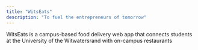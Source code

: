 ```yaml
---
title: "WitsEats"
description: "To fuel the entrepreneurs of tomorrow"
---
```


WitsEats is a campus-based food delivery web app that connects students at the University of the Witwatersrand with on-campus restaurants

<Card
  title="Project Management Methodology"
  icon="pen"
  href="/projectManagement"
  horizontal>
</Card>

<Card
  title = "Intial Design and Development Plan"
  icon = "palette"
  href = "/initalDesignPlan"
  horizontal>
</Card>

<Card
  title = "Developement Guides"
  icon = "book"
  href = "/developementGuides"
  horizontal>
</Card>

<Card
  title = "Git Methodology"
  icon = "github"
  href = "/gitMethodology"
  horizontal>
</Card>

<Card
  title = "Technology Stack"
  icon = "computer"
  href = "/technologyStack"
  horizontal>
</Card>

<Card
  title="Stackholder Interaction"
  icon = "people"
  href = "/stakeholderInteraction"
  horizontal>
</Card>

<Card
  title = "Database Documentation here"
  icon= "database"
  href = "/database"
  horizontal>
</Card>

<Card
  title = "Host Documentation here"
  icon= "cloud"
  href = "/hostDocumentation"
  horizontal>
</Card>

<Card
  title = "Testing Documentation here"
  icon= "code"
  href = "/testing"
  horizontal>
</Card>

<Card
  title = "Third Party Code Documentation here"
  icon = "person"
  href = "/thirdPartyCode"
  horizontal>
</Card>